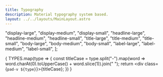 ```yaml
---
title: Typography
description: Material typography system based.
layout: ../../layouts/MainLayout.astro
---
```


  "display-large",
  "display-medium",
  "display-small",
  "headline-large",
  "headline-medium",
  "headline-small",
  "title-large",
  "title-medium",
  "title-small",
  "body-large",
  "body-medium",
  "body-small",
  "label-large",
  "label-medium",
  "label-small",
];

{
TYPES.map(type => {
const titleCase = type.split("-").map(word => word.charAt(0).toUpperCase() + word.slice(1)).join(" ");
return <div class={`pad-v ${type}`}>{titleCase}</div>;
})
}
